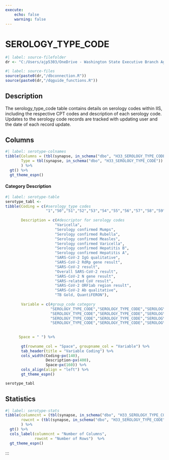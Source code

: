 ```yaml
---
execute:
    echo: false
    warning: false
---
```


# SEROLOGY_TYPE_CODE {.unnumbered}

```r
#| label: source-filefolder
dr <- "C:/Users/ajp5303/OneDrive - Washington State Executive Branch Agencies/source_scripts"
```

```r
#| label: source-files
source(paste0(dr,"/dbconnection.R"))
source(paste0(dr,"/dqguide_functions.R"))
```

## Description

The serology_type_code table contains details on serology codes within IIS, including the respective CPT codes and description of each serology code. Updates to the serology code records are tracked with updating user and the date of each record update.

## Columns

```r
#| label: serotype-colnames
tibble(Columns = (tbl(synapse, in_schema("dbo", "H33_SEROLOGY_TYPE_CODE")) %>% colnames()),
       Type = tbl(synapse, in_schema("dbo", "H33_SEROLOGY_TYPE_CODE")) %>% head(1) %>% as_tibble() %>% sapply(class)
       ) %>%
  gt() %>%
  gt_theme_espn()
```

#### Category Description

```r
#| label: serotype-table
serotype_tabl <-
tibble(Coding = c(#serology_type codes
                  "1","50","51","52","53","54","55","56","57","58","59","60","61","62","63","64"),
                  
       Description = c(#descriptor for serology codes
                      "Varicella",
                      "Serology confirmed Mumps",
                      "Serology confirmed Rubella",
                      "Serology confirmed Measles",
                      "Serology confirmed Varicella",
                      "Serology confirmed Hepatitis B",
                      "Serology confirmed Hepatitis A",
                      "SARS-CoV-2 IgG qualitative",
                      "SARS-CoV-2 RdRp gene result",
                      "SARS-CoV-2 result",
                      "Overall SARS-CoV-2 result",
                      "SARS-CoV-2 N gene result",
                      "SARS-related CoV result",
                      "SARS-CoV-2 ORF1ab region result",
                      "SARS-CoV-2 Ab qualitative",
                      "TB Gold, QuantiFERON"),
                      
       Variable = c(#group_code category
                    "SEROLOGY_TYPE_CODE","SEROLOGY_TYPE_CODE","SEROLOGY_TYPE_CODE","SEROLOGY_TYPE_CODE",
                    "SEROLOGY_TYPE_CODE","SEROLOGY_TYPE_CODE","SEROLOGY_TYPE_CODE","SEROLOGY_TYPE_CODE",
                    "SEROLOGY_TYPE_CODE","SEROLOGY_TYPE_CODE","SEROLOGY_TYPE_CODE","SEROLOGY_TYPE_CODE",
                    "SEROLOGY_TYPE_CODE","SEROLOGY_TYPE_CODE","SEROLOGY_TYPE_CODE","SEROLOGY_TYPE_CODE"),
                    
           
      Space = " ") %>%
  
       gt(rowname_col = "Space", groupname_col = "Variable") %>%
       tab_header(title = "Variable Coding") %>%
       cols_width(Coding~px(140),
                  Description~px(400),
                  Space~px(160)) %>%
       cols_align(align = "left") %>%
       gt_theme_espn()

serotype_tabl
```

## Statistics

```r
#| label: serotype-stats
tibble(columncnt = (tbl(synapse, in_schema("dbo", "H33_SEROLOGY_TYPE_CODE")) %>% ncol()),
       rowcnt = (tbl(synapse, in_schema("dbo", "H33_SEROLOGY_TYPE_CODE"))) %>% nrow2()
       ) %>%
  gt() %>%
  cols_label(columncnt = "Number of Columns",
             rowcnt = "Number of Rows")  %>%
  gt_theme_espn()
```

:::
